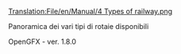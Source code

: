 [[Translation:File/en/Manual/4 Types of railway.png]]


Panoramica dei vari tipi di rotaie disponibili


OpenGFX - ver. 1.8.0